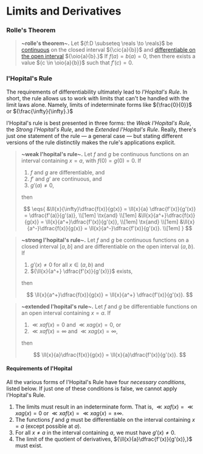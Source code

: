 # Limits and Derivatives

### Rolle's Theorem

> __~rolle's theorem~.__ Let ${f:D \subseteq \reals \to \reals}$ be [continuous](#continuity) on the closed interval ${\cic{a}{b}}$ and [differentiable on the open interval](#differentiable-on-an-interval) ${\oio{a}{b}.}$ If ${f(a)=b(a)=0,}$ then there exists a value ${c \in \oio{a}{b}}$ such that ${f'(c)=0.}$

### l'Hopital's Rule
The requirements of differentiability ultimately lead to _l'Hopital's Rule_. In short, the rule allows us to work with limits that can't be handled with the limit laws alone. Namely, limits of indeterminate forms like ${\frac{0}{0}}$ or ${\frac{\infty}{\infty}.}$

l'Hopital's rule is best presented in three forms: the _Weak l'Hopital's Rule_, the _Strong l'Hopital's Rule_, and the _Extended l'Hopital's Rule_. Really, there's just one statement of the rule — a general case — but stating different versions of the rule distinctily makes the rule's applications explicit.

> __~weak l'hopital's rule~.__ Let ${f}$ and ${g}$ be continuous functions on an interval containing ${x = a,}$ with ${f(0)=g(0)=0.}$ If
> 
> 1. ${f}$ and ${g}$ are differentiable, and
> 2. ${f'}$ and ${g'}$ are continuous, and
> 3. ${g'(a) \neq 0,}$ 
> 
> then
> 
> $$
> 	\eqs{
> 		&\ll{x}{\infty}\dfrac{f(x)}{g(x)} = \ll{x}{a} \dfrac{f'(x)}{g'(x)} = \dfrac{f'(a)}{g'(a)}, \\[1em]
> 		\tx{and} \\[1em]
> 		&\ll{x}{a^+}\dfrac{f(x)}{g(x)} = \ll{x}{a^+}\dfrac{f'(x)}{g'(x)}, \\[1em]
> 		\tx{and} \\[1em]
> 		&\ll{x}{a^-}\dfrac{f(x)}{g(x)} = \ll{x}{a^-}\dfrac{f'(x)}{g'(x)}. \\[1em]
> 	}
> $$

> __~strong l'hopital's rule~.__ Let ${f}$ and ${g}$ be continuous functions on a closed interval ${[a,b]}$ and are differentiable on the open interval ${(a,b).}$ If
> 
> 1. ${g'(x) \neq 0}$ for all ${x \in (a,b)}$ and
> 2. ${\ll{x}{a^+} \dfrac{f'(x)}{g'(x)}}$ exists,
> 
> then
> 
> $$
> 	\ll{x}{a^+}\dfrac{f(x)}{g(x)} = \ll{x}{a^+} \dfrac{f'(x)}{g'(x)}.
> $$

> __~extended l'hopital's rule~.__ Let ${f}$ and ${g}$ be differentiable functions on an open interval containing ${x = a.}$ If
> 
> 1. ${\ll{x}{a}f(x)=0}$ and ${\ll{x}{a}g(x)=0,}$ or
> 3. ${\ll{x}{a}f(x)=\infty}$ and ${\ll{x}{a}g(x)=\infty,}$
> 
> then
> 
> $$
> 	\ll{x}{a}\dfrac{f(x)}{g(x)} = \ll{x}{a}\dfrac{f'(x)}{g'(x)}.
> $$

#### Requirements of l'Hopital
All the various forms of l'Hopital's Rule have four _necessary conditions_, listed below. If just one of these conditions is false, we cannot apply l'Hopital's Rule.

1. The limits must result in an indeterminate form. That is, ${\ll{x}{a}f(x) = \ll{x}{a}g(x) = 0}$ or ${\ll{x}{a}f(x) = \ll{x}{a}g(x) = \pm \infty.}$
2. The functions ${f}$ and ${g}$ must be differentiable on the interval containing ${x=a}$ (except possible at ${a}$).
3. For all ${x \neq a}$ in the interval containing ${a,}$ we must have ${g'(x) \neq 0.}$
4. The limit of the quotient of derivatives, ${\ll{x}{a}\dfrac{f'(x)}{g'(x)},}$ must exist.